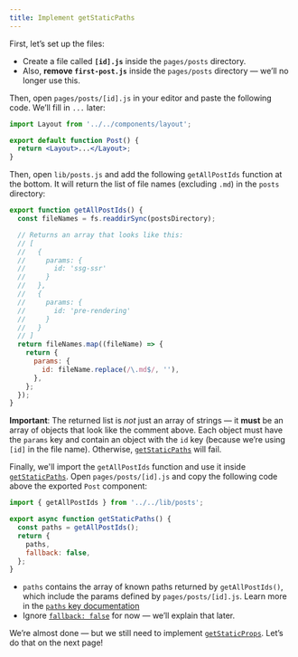 ```yaml
---
title: Implement getStaticPaths
---
```


First, let’s set up the files:

- Create a file called **`[id].js`** inside the `pages/posts` directory.
- Also, **remove `first-post.js`** inside the `pages/posts` directory — we’ll no longer use this.

Then, open `pages/posts/[id].js` in your editor and paste the following code. We’ll fill in `...` later:

```jsx
import Layout from '../../components/layout';

export default function Post() {
  return <Layout>...</Layout>;
}
```

Then, open `lib/posts.js` and add the following `getAllPostIds` function at the bottom. It will return the list of file names (excluding `.md`) in the `posts` directory:

```jsx
export function getAllPostIds() {
  const fileNames = fs.readdirSync(postsDirectory);

  // Returns an array that looks like this:
  // [
  //   {
  //     params: {
  //       id: 'ssg-ssr'
  //     }
  //   },
  //   {
  //     params: {
  //       id: 'pre-rendering'
  //     }
  //   }
  // ]
  return fileNames.map((fileName) => {
    return {
      params: {
        id: fileName.replace(/\.md$/, ''),
      },
    };
  });
}
```

**Important**: The returned list is _not_ just an array of strings — it **must** be an array of objects that look like the comment above. Each object must have the `params` key and contain an object with the `id` key (because we’re using `[id]` in the file name). Otherwise, [`getStaticPaths`](/docs/pages/building-your-application/data-fetching/get-static-paths) will fail.

Finally, we'll import the `getAllPostIds` function and use it inside [`getStaticPaths`](/docs/pages/building-your-application/data-fetching/get-static-paths). Open `pages/posts/[id].js` and copy the following code above the exported `Post` component:

```js
import { getAllPostIds } from '../../lib/posts';

export async function getStaticPaths() {
  const paths = getAllPostIds();
  return {
    paths,
    fallback: false,
  };
}
```

- `paths` contains the array of known paths returned by `getAllPostIds()`, which include the params defined by `pages/posts/[id].js`. Learn more in the [`paths` key documentation](/docs/pages/api-reference/functions/get-static-paths#paths)
- Ignore [`fallback: false`]() for now — we’ll explain that later.

We’re almost done — but we still need to implement [`getStaticProps`](/docs/pages/building-your-application/data-fetching/get-static-props). Let’s do that on the next page!
